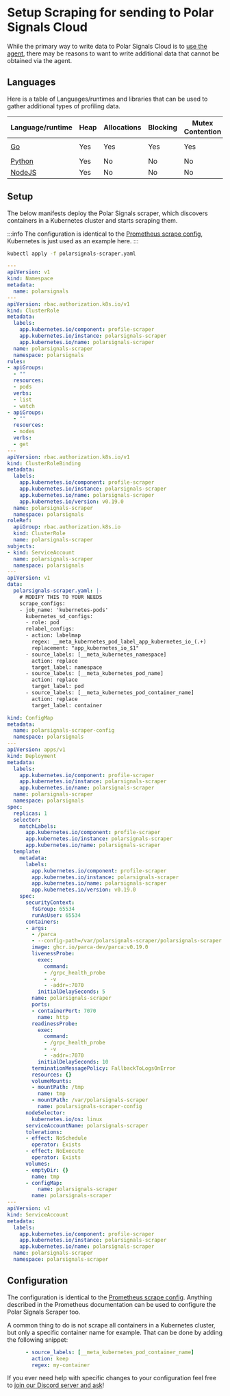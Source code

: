 # Setup Scraping for sending to Polar Signals Cloud

While the primary way to write data to Polar Signals Cloud is to [use the agent](/docs/setup-collection-kubernetes), there may be reasons to want to write additional data that cannot be obtained via the agent.

## Languages

Here is a table of Languages/runtimes and libraries that can be used to gather additional types of profiling data.

| Language/runtime | Heap | Allocations | Blocking | Mutex Contention | Extra |
|---|---|---|---|---|---|
| [Go](https://golang.org/pkg/net/http/pprof/) | Yes | Yes | Yes | Yes | Goroutine, [`fgprof`](https://github.com/felixge/fgprof) |
| [Python](https://pypi.org/project/pypprof/) | Yes | No | No | No |  |
| [NodeJS](https://github.com/google/pprof-nodejs) | Yes | No | No | No |  |

## Setup

The below manifests deploy the Polar Signals scraper, which discovers containers in a Kubernetes cluster and starts scraping them.

:::info 
The configuration is identical to the [Prometheus scrape config](https://prometheus.io/docs/prometheus/latest/configuration/configuration/#scrape_config), Kubernetes is just used as an example here.
:::

```bash
kubectl apply -f polarsignals-scraper.yaml
```

<div style={{
   maxHeight: '500px',
   overflow: 'scroll',
   marginBottom: '20px'
}}>

```yaml
---
apiVersion: v1
kind: Namespace
metadata:
  name: polarsignals
---
apiVersion: rbac.authorization.k8s.io/v1
kind: ClusterRole
metadata:
  labels:
    app.kubernetes.io/component: profile-scraper
    app.kubernetes.io/instance: polarsignals-scraper
    app.kubernetes.io/name: polarsignals-scraper
  name: polarsignals-scraper
  namespace: polarsignals
rules:
- apiGroups:
  - ""
  resources:
  - pods
  verbs:
  - list
  - watch
- apiGroups:
  - ""
  resources:
  - nodes
  verbs:
  - get
---
apiVersion: rbac.authorization.k8s.io/v1
kind: ClusterRoleBinding
metadata:
  labels:
    app.kubernetes.io/component: profile-scraper
    app.kubernetes.io/instance: polarsignals-scraper
    app.kubernetes.io/name: polarsignals-scraper
    app.kubernetes.io/version: v0.19.0
  name: polarsignals-scraper
  namespace: polarsignals
roleRef:
  apiGroup: rbac.authorization.k8s.io
  kind: ClusterRole
  name: polarsignals-scraper
subjects:
- kind: ServiceAccount
  name: polarsignals-scraper
  namespace: polarsignals
---
apiVersion: v1
data:
  polarsignals-scraper.yaml: |-
    # MODIFY THIS TO YOUR NEEDS
    scrape_configs:
    - job_name: 'kubernetes-pods'
      kubernetes_sd_configs:
      - role: pod
      relabel_configs:
      - action: labelmap
        regex: __meta_kubernetes_pod_label_app_kubernetes_io_(.+)
        replacement: "app_kubernetes_io_$1"
      - source_labels: [__meta_kubernetes_namespace]
        action: replace
        target_label: namespace
      - source_labels: [__meta_kubernetes_pod_name]
        action: replace
        target_label: pod
      - source_labels: [__meta_kubernetes_pod_container_name]
        action: replace
        target_label: container

kind: ConfigMap
metadata:
  name: polarsignals-scraper-config
  namespace: polarsignals
---
apiVersion: apps/v1
kind: Deployment
metadata:
  labels:
    app.kubernetes.io/component: profile-scraper
    app.kubernetes.io/instance: polarsignals-scraper
    app.kubernetes.io/name: polarsignals-scraper
  name: polarsignals-scraper
  namespace: polarsignals
spec:
  replicas: 1
  selector:
    matchLabels:
      app.kubernetes.io/component: profile-scraper
      app.kubernetes.io/instance: polarsignals-scraper
      app.kubernetes.io/name: polarsignals-scraper
  template:
    metadata:
      labels:
        app.kubernetes.io/component: profile-scraper
        app.kubernetes.io/instance: polarsignals-scraper
        app.kubernetes.io/name: polarsignals-scraper
        app.kubernetes.io/version: v0.19.0
    spec:
      securityContext:
        fsGroup: 65534
        runAsUser: 65534
      containers:
      - args:
        - /parca
        - --config-path=/var/polarsignals-scraper/polarsignals-scraper.yaml
        image: ghcr.io/parca-dev/parca:v0.19.0
        livenessProbe:
          exec:
            command:
            - /grpc_health_probe
            - -v
            - -addr=:7070
          initialDelaySeconds: 5
        name: polarsignals-scraper
        ports:
        - containerPort: 7070
          name: http
        readinessProbe:
          exec:
            command:
            - /grpc_health_probe
            - -v
            - -addr=:7070
          initialDelaySeconds: 10
        terminationMessagePolicy: FallbackToLogsOnError
        resources: {}
        volumeMounts:
        - mountPath: /tmp
          name: tmp
        - mountPath: /var/polarsignals-scraper
          name: poularsignals-scraper-config
      nodeSelector:
        kubernetes.io/os: linux
      serviceAccountName: polarsignals-scraper
      tolerations:
      - effect: NoSchedule
        operator: Exists
      - effect: NoExecute
        operator: Exists
      volumes:
      - emptyDir: {}
        name: tmp
      - configMap:
          name: polarsignals-scraper
        name: polarsignals-scraper
---
apiVersion: v1
kind: ServiceAccount
metadata:
  labels:
    app.kubernetes.io/component: profile-scraper
    app.kubernetes.io/instance: polarsignals-scraper
    app.kubernetes.io/name: polarsignals-scraper
  name: polarsignals-scraper
  namespace: polarsignals-scraper
```

</div>

## Configuration

The configuration is identical to the [Prometheus scrape config](https://prometheus.io/docs/prometheus/latest/configuration/configuration/#scrape_config).
Anything described in the Prometheus documentation can be used to configure the Polar Signals Scraper too.

A common thing to do is not scrape all containers in a Kubernetes cluster, but only a specific container name for example. That can be done by adding the following snippet:

```yaml
      - source_labels: [__meta_kubernetes_pod_container_name]
        action: keep
        regex: my-container
```

If you ever need help with specific changes to your configuration feel free to [join our Discord server and ask](https://discord.gg/knw3u5X9bs)!
